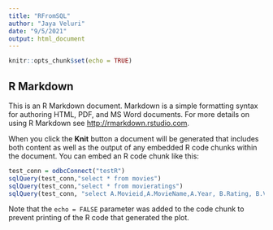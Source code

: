 ---
title: "RFromSQL"
author: "Jaya Veluri"
date: "9/5/2021"
output: html_document
---

```{r setup, include=FALSE}
knitr::opts_chunk$set(echo = TRUE)
```

## R Markdown

This is an R Markdown document. Markdown is a simple formatting syntax for authoring HTML, PDF, and MS Word documents. For more details on using R Markdown see <http://rmarkdown.rstudio.com>.

When you click the **Knit** button a document will be generated that includes both content as well as the output of any embedded R code chunks within the document. You can embed an R code chunk like this:

```{r movies}

test_conn = odbcConnect("testR")
sqlQuery(test_conn,"select * from movies")
sqlQuery(test_conn,"select * from movieratings")
sqlQuery(test_conn, "select A.Movieid,A.MovieName,A.Year, B.Rating, B.ViewerName,B.ViewerDescription from Movies AS A INNER Join MovieRatings AS B on A.MovieId = B.MovieId order by B.Rating desc")
```



Note that the `echo = FALSE` parameter was added to the code chunk to prevent printing of the R code that generated the plot.
